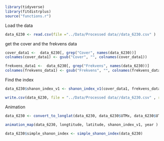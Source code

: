 
```r
library(tidyverse)
library(fitdistrplus)
source("functions.r")

```

Load the data

```r
data_6230 <- read.csv(file ="../Data/Processed data//data_6230.csv" )
```


get the cover and the frekvens data
```r
cover_data1 <-  data_6230[, grep("Cover", names(data_6230))]
colnames(cover_data1) <- gsub("Cover", "", colnames(cover_data1))

frekvens_data1 <-  data_6230[, grep("Frekvens", names(data_6230))]
colnames(frekvens_data1) <- gsub("Frekvens", "", colnames(frekvens_data1))
```



Find the index
```r
data_6230$shanon_index_v1 <- shanon_index_v1(cover_data1, frekvens_data1)
```

```r
write.csv(data_6230, file = "../Data/Processed data//data_6230.csv" , row.names=FALSE)
```



Animation


```r
data_6230 <- convert_to_longlat(data_6230, data_6230$UTMx, data_6230$UTMy)
```

```r
animation_map(data_6230, longtitude, latitude, shanon_index_v1, year )
```
```r
data_6230$simple_shanon_index <- simple_shanon_index(data_6230)
```

